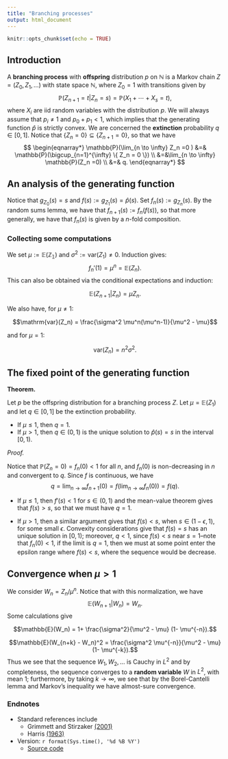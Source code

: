 ```yaml
---
title: "Branching processes"
output: html_document
---
```


```r
knitr::opts_chunk$set(echo = TRUE)
```


## Introduction

A **branching process** with **offspring** distribution $p$ on $\mathbb{N}$ is a  Markov chain $Z = (Z_0, Z_1, \ldots)$ with state space $\mathbb{N}$,  where $Z_0=1$ with transitions given by
$$\mathbb{P}(Z_{n+1} = t | Z_n =s) = \mathbb{P}(X_1 + \cdots + X_s = t),$$
where $X_i$ are iid random variables with the distribution $p$. We will always assume that $p_i \not =1$ and $p_0 + p_1 <1$, which implies that the generating function $\hat{p}$ is strictly convex. We are concerned the **extinction** probability $q \in [0,1]$.   Notice that $\{ Z_n = 0 \} \subseteq \{ Z_{n+1} = 0 \}$, so that we have
$$
\begin{eqnarray*}
\mathbb{P}(\lim_{n \to \infty} Z_n =0 ) &=& \mathbb{P}(\bigcup_{n=1}^{\infty} \{ Z_n = 0 \}) \\
&=&\lim_{n \to \infty} \mathbb{P}(Z_n =0) \\
&=& q.
\end{eqnarray*}
$$

## An analysis of the generating function

Notice that $g_{Z_0}(s) = s$ and $f(s) := g_{Z_1}(s) = \hat{p}(s)$.  Set $f_n(s):= g_{Z_{n}}(s)$.  By the random sums lemma, we have that $f_{n+1}(s) := f_{n}(f(s))$, so that more generally, we have that $f_n(s)$ is given by a $n$-fold composition.

### Collecting some computations

We set $\mu:=\mathbb{E(Z_1)}$ and $\sigma^2 := \mathrm{var}(Z_1) \not =0$.  Induction gives:
$$f_n'(1) = \mu^n = \mathbb{E}(Z_n).$$
This can also be obtained via the conditional expectations and induction:

$$\mathbb{E}(Z_{n+1} | Z_n) = \mu Z_n.$$

We also have, for $\mu \not=1$: 

$$\mathrm{var}(Z_n) = \frac{\sigma^2 \mu^n(\mu^n-1)}{\mu^2 - \mu}$$

and for $\mu =1$:

$$\mathrm{var}(Z_n) = n^2 \sigma^2.$$


## The fixed point of the generating function

**Theorem.**

Let $p$ be the offspring distribution for a branching process $Z$.  Let $\mu = \mathbb{E}(Z_1)$ and let $q \in [0,1]$ be the extinction probability.   

* If $\mu \leq 1$, then $q=1$.
* If $\mu >1$, then $q \in (0,1)$ is the unique solution to $\hat{p}(s) =s$ in the interval $[0,1)$.

*Proof.*

Notice that $\mathbb{P}(Z_n=0) = f_n(0) <1$ for all $n$, and $f_n(0)$ is non-decreasing in $n$ and convergent to $q$.  Since $f$ is continuous, we have
$$q=\lim_{n \to \infty} f_{n+1}(0) = f( \lim_{n \to \infty} f_n(0) ) = f(q).$$

* If $\mu \leq 1$, then $f'(s)<1$ for $s \in (0,1)$ and the  mean-value theorem gives that $f(s) > s$, so that we must have $q=1$.

* If $\mu >1$, then a similar argument gives that $f(s) < s$, when $s \in (1-\epsilon, 1)$, for some small $\epsilon$.  Convexity considerations give that $f(s)=s$ has an unique solution in $[0,1)$; moreover, $q <1$, since $f(s) < s$ near $s=1$--note that $f_n(0) <1$, if the limit is $q=1$, then we must at some point enter the epsilon range where $f(s)<s$, where the sequence would be decrease.

## Convergence when $\mu >1$

We consider $W_n = Z_n/\mu^n$.   Notice that with this normalization, we have
$$\mathbb{E}(W_{n+1} | W_n) = W_n.$$
Some calculations give

$$\mathbb{E}(W_n) = 1+ \frac{\sigma^2}{\mu^2 - \mu} (1- \mu^{-n}).$$

$$\mathbb{E}(W_{n+k} - W_n)^2 = \frac{\sigma^2 \mu^{-n}}{\mu^2 - \mu} (1- \mu^{-k}).$$
Thus we see that the sequence $W_1, W_2, \ldots$ is Cauchy in $L^2$ and by completeness, the sequence converges to a **random variable** $W$ in $L^2$, with mean $1$; furthermore, by taking $k\to \infty$, we see that by the Borel-Cantelli lemma and Markov's inequality we have almost-sure convergence.  





### Endnotes

* Standard references include
  * Grimmett and Stirzaker [(2001)](https://zbmath.org/1015.60002)
  * Harris [(1963)](https://zbmath.org/1037.60001)

* Version: `r format(Sys.time(), '%d %B %Y')`
  * [Source code](https://tsoo-math.github.io/lttc/branch.Rmd)

<br>
<br>
<br>

